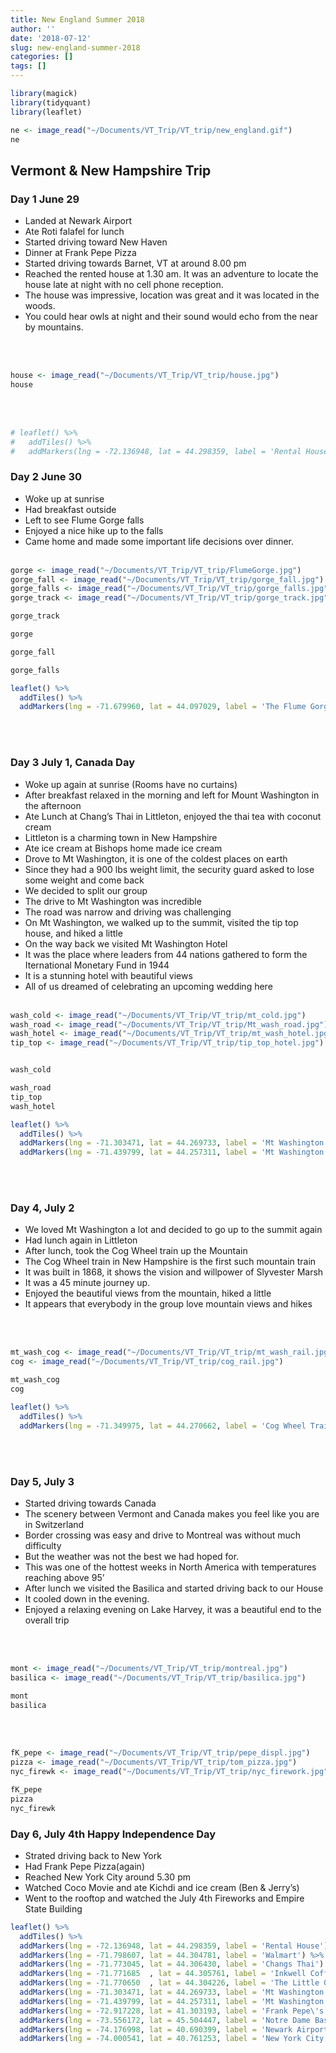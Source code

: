 ```yaml
---
title: New England Summer 2018
author: ''
date: '2018-07-12'
slug: new-england-summer-2018
categories: []
tags: []
---
```



```r
library(magick)
library(tidyquant)
library(leaflet)

```

```r

ne <- image_read("~/Documents/VT_Trip/VT_trip/new_england.gif")
ne
```


## Vermont & New Hampshire Trip

### Day 1 June 29

* Landed at Newark Airport
* Ate Roti falafel for lunch
* Started driving toward New Haven
* Dinner at Frank Pepe Pizza
* Started driving towards Barnet, VT at around 8.00 pm
* Reached the rented house at 1.30 am. It was an adventure to locate the house late at night with no cell phone reception.
* The house was impressive, location was great and it was located in the woods.
* You could hear owls at night and their sound would echo from the near by mountains.

<br>
<br>

```r
house <- image_read("~/Documents/VT_Trip/VT_trip/house.jpg")
house

```
<br>
<br>

```r
# leaflet() %>%
#   addTiles() %>%
#   addMarkers(lng = -72.136948, lat = 44.298359, label = 'Rental House')
```


### Day 2 June 30

* Woke up at sunrise
* Had breakfast outside
* Left to see Flume Gorge falls
* Enjoyed a nice hike up to the falls
* Came home and made some important life decisions over dinner.
<br>
<br>

```r

gorge <- image_read("~/Documents/VT_Trip/VT_trip/FlumeGorge.jpg")
gorge_fall <- image_read("~/Documents/VT_Trip/VT_trip/gorge_fall.jpg")
gorge_falls <- image_read("~/Documents/VT_Trip/VT_trip/gorge_falls.jpg")
gorge_track <- image_read("~/Documents/VT_Trip/VT_trip/gorge_track.jpg")

gorge_track

gorge

gorge_fall

gorge_falls

leaflet() %>%
  addTiles() %>%
  addMarkers(lng = -71.679960, lat = 44.097029, label = 'The Flume Gorge')

```
<br>
<br>

### Day 3 July 1, Canada Day

* Woke up again at sunrise (Rooms have no curtains)
* After breakfast relaxed in the morning and left for Mount Washington in the afternoon
* Ate Lunch at Chang's Thai in Littleton, enjoyed the thai tea with coconut cream
* Littleton is a charming town in New Hampshire
* Ate ice cream at Bishops home made ice cream
* Drove to Mt Washington, it is one of the coldest places on earth
* Since they had a 900 lbs weight limit, the security guard asked to lose some weight and come back
* We decided to split our group
* The drive to Mt Washington was incredible
* The road was narrow and driving was challenging
* On Mt Washington, we walked up to the summit, visited the tip top house, and hiked a little
* On the way back we visited Mt Washington Hotel
* It was the place where leaders from 44 nations gathered to form the Iternational Monetary Fund in 1944
* It is a stunning hotel with beautiful views
* All of us dreamed of celebrating an upcoming wedding here
<br>
<br>

```r

wash_cold <- image_read("~/Documents/VT_Trip/VT_trip/mt_cold.jpg")
wash_road <- image_read("~/Documents/VT_Trip/VT_trip/Mt_wash_road.jpg")
wash_hotel <- image_read("~/Documents/VT_Trip/VT_trip/mt_wash_hotel.jpg")
tip_top <- image_read("~/Documents/VT_Trip/VT_trip/tip_top_hotel.jpg")


wash_cold

wash_road
tip_top
wash_hotel

leaflet() %>%
  addTiles() %>%
  addMarkers(lng = -71.303471, lat = 44.269733, label = 'Mt Washington') %>%
  addMarkers(lng = -71.439799, lat = 44.257311, label = 'Mt Washington Hotel')

```
<br>
<br>


### Day 4, July 2

* We loved Mt Washington a lot and decided to go up to the summit again
* Had lunch again in Littleton
* After lunch, took the Cog Wheel train up the Mountain
* The Cog Wheel train in New Hampshire is the first such mountain train
* It was built in 1868, it shows the vision and willpower of Slyvester Marsh
* It was a 45 minute journey up.
* Enjoyed the beautiful views from the mountain, hiked a little
* It appears that everybody in the group love mountain views and hikes

<br>
<br>


```r

mt_wash_cog <- image_read("~/Documents/VT_Trip/VT_trip/mt_wash_rail.jpg")
cog <- image_read("~/Documents/VT_Trip/VT_trip/cog_rail.jpg")

mt_wash_cog
cog

leaflet() %>%
  addTiles() %>%
  addMarkers(lng = -71.349975, lat = 44.270662, label = 'Cog Wheel Train')

```

<br>
<br>

### Day 5, July 3

* Started driving towards Canada
* The scenery between Vermont and Canada makes you feel like you are in Switzerland
* Border crossing was easy and drive to Montreal was without much difficulty
* But the weather was not the best we had hoped for.
* This was one of the hottest weeks in North America with temperatures reaching above 95'
* After lunch we visited the Basilica and started driving back to our House
* It cooled down in the evening.
* Enjoyed a relaxing evening on Lake Harvey, it was a beautiful end to the overall trip

<br>
<br>

```r
mont <- image_read("~/Documents/VT_Trip/VT_trip/montreal.jpg")
basilica <- image_read("~/Documents/VT_Trip/VT_trip/basilica.jpg")

mont
basilica

```

<br>
<br>

```r

fK_pepe <- image_read("~/Documents/VT_Trip/VT_trip/pepe_displ.jpg")
pizza <- image_read("~/Documents/VT_Trip/VT_trip/tom_pizza.jpg")
nyc_firewk <- image_read("~/Documents/VT_Trip/VT_trip/nyc_firework.jpg")

fK_pepe
pizza
nyc_firewk

```

### Day 6, July 4th Happy Independence Day

* Strated driving back to New York
* Had Frank Pepe Pizza(again)
* Reached New York City around 5.30 pm
* Watched Coco Movie and ate Kichdi and ice cream (Ben & Jerry's)
* Went to the rooftop and watched the July 4th Fireworks and Empire State Building

```r

leaflet() %>%
  addTiles() %>%
  addMarkers(lng = -72.136948, lat = 44.298359, label = 'Rental House') %>%
  addMarkers(lng = -71.798607, lat = 44.304781, label = 'Walmart') %>%
  addMarkers(lng = -71.773045, lat = 44.306430, label = 'Changs Thai') %>%
  addMarkers(lng = -71.771685  , lat = 44.305761, label = 'Inkwell Coffee') %>%
  addMarkers(lng = -71.770650  , lat = 44.304226, label = 'The Little Grille') %>%
  addMarkers(lng = -71.303471, lat = 44.269733, label = 'Mt Washington') %>%
  addMarkers(lng = -71.439799, lat = 44.257311, label = 'Mt Washington Hotel') %>%
  addMarkers(lng = -72.917228, lat = 41.303193, label = 'Frank Pepe\'s Pizza') %>%
  addMarkers(lng = -73.556172, lat = 45.504447, label = 'Notre Dame Basilica') %>%
  addMarkers(lng = -74.176998, lat = 40.690399, label = 'Newark Airport') %>%
  addMarkers(lng = -74.000541, lat = 40.761253, label = 'New York City')
  
  
  

```





